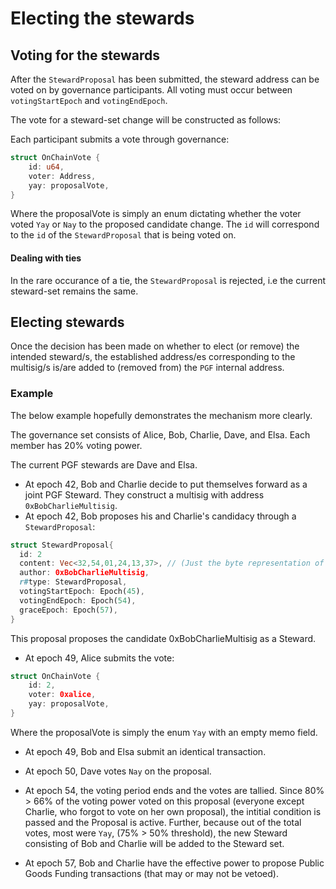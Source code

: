 
# Electing the stewards

## Voting for the stewards

After the `StewardProposal` has been submitted, the steward address can be voted on by governance participants. All voting must occur between `votingStartEpoch` and `votingEndEpoch`.


The vote for a steward-set change will be constructed as follows:


Each participant submits a vote through governance:
```rust
struct OnChainVote {
    id: u64,
    voter: Address,
    yay: proposalVote,
}
```

Where the proposalVote is simply an enum dictating whether the voter voted `Yay` or `Nay` to the proposed candidate change.
The `id` will correspond to the `id` of the `StewardProposal` that is being voted on.


#### Dealing with ties
In the rare occurance of a tie, the `StewardProposal` is rejected, i.e the current steward-set remains the same.


## Electing stewards

Once the decision has been made on whether to elect (or remove) the intended steward/s, the established address/es corresponding to the multisig/s is/are added to (removed from) the `PGF` internal address.

### Example

The below example hopefully demonstrates the mechanism more clearly.

<Callout type="info" emoji="🧑‍🏫">
The governance set consists of Alice, Bob, Charlie, Dave, and Elsa. Each member has 20% voting power.

The current PGF stewards are Dave and Elsa.

- At epoch 42, Bob and Charlie decide to put themselves forward as a joint PGF Steward. They construct a multisig with address `0xBobCharlieMultisig`. 
- At epoch 42, Bob proposes his and Charlie's candidacy through a `StewardProposal`:

```rust
struct StewardProposal{
  id: 2
  content: Vec<32,54,01,24,13,37>, // (Just the byte representation of the content (description) of the proposal)
  author: 0xBobCharlieMultisig,
  r#type: StewardProposal,
  votingStartEpoch: Epoch(45),
  votingEndEpoch: Epoch(54),
  graceEpoch: Epoch(57),
}
```

This proposal proposes the candidate 0xBobCharlieMultisig as a Steward. 

- At epoch 49, Alice submits the vote:

```rust
struct OnChainVote {
    id: 2,
    voter: 0xalice,
    yay: proposalVote,
}
```
Where the proposalVote is simply the enum `Yay` with an empty memo field.

- At epoch 49, Bob and Elsa submit an identical transaction.

- At epoch 50, Dave votes `Nay` on the proposal.

- At epoch 54, the voting period ends and the votes are tallied. Since 80% > 66% of the voting power voted on this proposal (everyone except Charlie, who forgot to vote on her own proposal), the intitial condition is passed and the Proposal is active. Further, because out of the total votes, most were `Yay`, (75% > 50% threshold), the new Steward consisting of Bob and Charlie will be added to the Steward set. 

- At epoch 57, Bob and Charlie have the effective power to propose Public Goods Funding transactions (that may or may not be vetoed).
</Callout>
